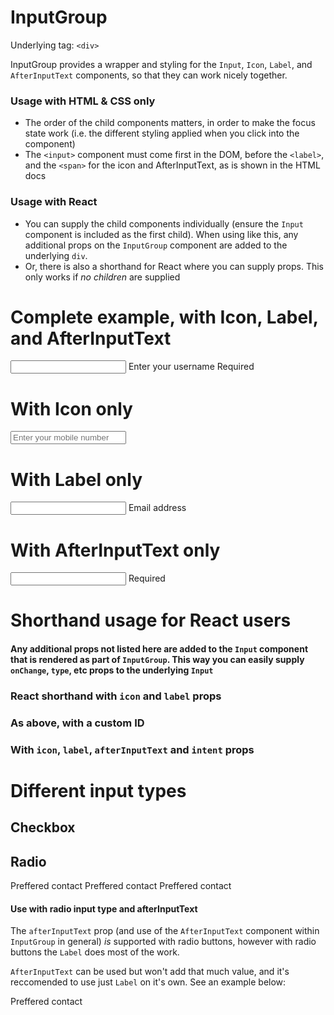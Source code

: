 
<Meta title="V3/Forms/InputGroup" component={InputGroup} />

# InputGroup

Underlying tag: `<div>`

InputGroup provides a wrapper and styling for the `Input`, `Icon`, `Label`, and `AfterInputText` components, so that they can work nicely together.

### Usage with HTML & CSS only

- The order of the child components matters, in order to make the focus state work (i.e. the different styling applied when you click into the component)
- The `<input>` component must come first in the DOM, before the `<label>`, and the `<span>` for the icon and AfterInputText, as is shown in the HTML docs

### Usage with React

- You can supply the child components individually (ensure the `Input` component is included as the first child). When using like this, any additional props on the `InputGroup` component are added to the underlying `div`.
- Or, there is also a shorthand for React where you can supply props. This only works if _no children_ are supplied

# Complete example, with Icon, Label, and AfterInputText

<Canvas>
  <Story name="Complete example">
    <InputGroup>
      <Input id="myId" type="text" />
      <Icon icon="username" />
      <Label htmlFor="myId">Enter your username</Label>
      <AfterInputText>Required</AfterInputText>
    </InputGroup>
  </Story>
</Canvas>

# With Icon only

<Canvas>
  <Story name="With Icon only">
    <InputGroup>
      <Input id="myId2" type="tel" placeholder="Enter your mobile number" />
      <Icon icon="phone" />
    </InputGroup>
  </Story>
</Canvas>

# With Label only

<Canvas>
  <Story name="With Label only">
    <InputGroup>
      <Input id="myId3" type="email" />
      <Label htmlFor="myId3">Email address</Label>
    </InputGroup>
  </Story>
</Canvas>

# With AfterInputText only

<Canvas>
  <Story name="With AfterInputText only">
    <InputGroup>
      <Input id="myId3" type="email" />
      <AfterInputText>Required</AfterInputText>
    </InputGroup>
  </Story>
</Canvas>

# Shorthand usage for React users

<ArgsTable of={InputGroup} />

#### Any additional props not listed here are added to the `Input` component that is rendered as part of `InputGroup`. This way you can easily supply `onChange`, `type`, etc props to the underlying `Input`

### React shorthand with `icon` and `label` props

<Canvas>
  <Story name="React shorthand">
    <InputGroup icon="home" label="Please enter an address" type="text" />
  </Story>
</Canvas>

### As above, with a custom ID

<Canvas>
  <Story name="React shorthand - custom ID">
    <InputGroup id="my-id" icon="home" label="Please enter an address" type="text" />
  </Story>
</Canvas>

### With `icon`, `label`, `afterInputText` and `intent` props

<Canvas>
  <Story name="React shorthand - all props">
    <InputGroup icon="asterisk" label="Email address" afterInputText="Required" intent="danger" type="text" />
  </Story>
</Canvas>

# Different input types

## Checkbox

<Canvas>
  <Story name="Type: checkbox">
    <InputGroup type="checkbox" icon="phone" label="Status" afterInputText="Listed" />
  </Story>
  <Story name="Type: checkbox - with intent">
    <InputGroup type="checkbox" icon="info" intent="danger" label="Status" afterInputText="Listed" />
  </Story>
  <Story name="Type: checkbox - no icon">
    <InputGroup type="checkbox" label="Status" afterInputText="Listed" />
  </Story>
  <Story name="Type: checkbox - no label">
    <InputGroup type="checkbox" afterInputText="Listed" />
  </Story>
</Canvas>

## Radio

<Canvas>
  <Story name="Type: radio">
    <Label className="el-mb2 el-flex">Preffered contact</Label>
    <InputGroup className="el-mb2" type="radio" name="phone" icon="phone" label="Mobile phone" />
    <InputGroup className="el-mb2" type="radio" name="phone" icon="home" label="Home phone" />
    <InputGroup className="el-mb2" type="radio" name="phone" icon="email" label="Email" />
  </Story>
  <Story name="Type: radio - with intent">
    <Label className="el-mb2 el-flex">Preffered contact</Label>
    <InputGroup className="el-mb2" type="radio" name="phone" icon="phone" label="Mobile phone" intent="danger" />
    <InputGroup className="el-mb2" type="radio" name="phone" icon="home" label="Home phone" intent="danger" />
    <InputGroup className="el-mb2" type="radio" name="phone" icon="email" label="Email" intent="danger" />
  </Story>
  <Story name="Type: radio - no icon">
    <Label className="el-mb2 el-flex">Preffered contact</Label>
    <InputGroup className="el-mb2" type="radio" name="phone" label="Mobile phone" />
    <InputGroup className="el-mb2" type="radio" name="phone" label="Home phone" />
    <InputGroup className="el-mb2" type="radio" name="phone" label="Email" />
  </Story>
</Canvas>

#### Use with radio input type and afterInputText

The `afterInputText` prop (and use of the `AfterInputText` component within `InputGroup` in general) _is_ supported with radio buttons, however with radio buttons the `Label` does most of the work.

`AfterInputText` can be used but won't add that much value, and it's reccomended to use just `Label` on it's own. See an example below:

<Canvas>
  <Story name="Type: radio - with afterInputText">
    <Label className="el-mb2 el-flex">Preffered contact</Label>
    <InputGroup className="el-mb2" type="radio" name="phone" label="Mobile phone" afterInputText="Test" />
    <InputGroup className="el-mb2" type="radio" name="phone" label="Home phone" afterInputText="Test" />
    <InputGroup className="el-mb2" type="radio" name="phone" label="Email" afterInputText="Test" />
  </Story>
</Canvas>
